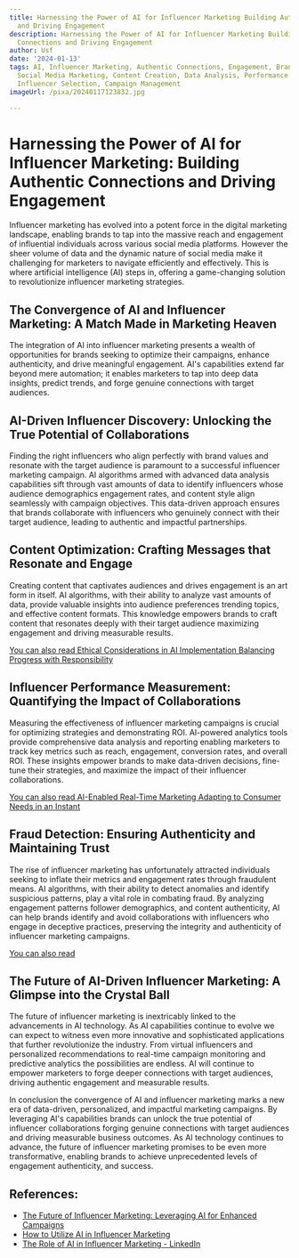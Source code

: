 ```yaml
---
title: Harnessing the Power of AI for Influencer Marketing Building Authentic Connections
  and Driving Engagement
description: Harnessing the Power of AI for Influencer Marketing Building Authentic
  Connections and Driving Engagement
author: Usf
date: '2024-01-13'
tags: AI, Influencer Marketing, Authentic Connections, Engagement, Brand Partnerships,
  Social Media Marketing, Content Creation, Data Analysis, Performance Measurement,
  Influencer Selection, Campaign Management
imageUrl: /pixa/20240117123832.jpg

---
```

# Harnessing the Power of AI  for Influencer Marketing: Building Authentic Connections and Driving  Engagement

Influencer marketing  has evolved into a potent force  in the digital marketing landscape, enabling  brands to tap into the massive reach and engagement of  influential individuals across various social media platforms. However  the sheer volume of data and the dynamic nature of social media  make it challenging for marketers to  navigate efficiently and effectively. This  is where artificial intelligence (AI) steps  in, offering a game-changing  solution to revolutionize influencer marketing strategies.

## The Convergence of AI and Influencer Marketing: A Match  Made in  Marketing Heaven

The integration of AI into influencer marketing presents  a wealth of opportunities for brands seeking to optimize their campaigns, enhance  authenticity, and drive  meaningful engagement. AI's capabilities extend far beyond mere automation; it  enables marketers to  tap into deep data insights, predict trends, and forge genuine connections  with target audiences.

## AI-Driven Influencer Discovery: Unlocking the True Potential of Collaborations

Finding the right influencers who align perfectly with brand values and resonate with the target audience is  paramount to a successful influencer marketing campaign. AI algorithms armed  with advanced data analysis capabilities sift  through  vast amounts of data to identify influencers whose audience demographics engagement rates, and content style  align seamlessly with campaign objectives. This data-driven  approach ensures that brands collaborate with  influencers who genuinely connect with their target audience, leading to authentic and impactful partnerships.

## Content Optimization:  Crafting Messages that Resonate and  Engage

Creating content that captivates audiences and drives engagement is an art form in itself. AI  algorithms, with their ability to analyze vast amounts of data, provide  valuable insights into audience preferences trending topics, and effective  content formats. This knowledge empowers  brands to craft content that resonates deeply with their target audience maximizing engagement and driving measurable results.

[You  can also read Ethical Considerations in AI Implementation  Balancing Progress  with Responsibility](Ethical%20Considerations%20in%20AI%20Implementation%20Balancing%20Progress%20with%20Responsibility)


## Influencer Performance Measurement: Quantifying the Impact of  Collaborations

Measuring the effectiveness of influencer marketing campaigns is crucial for optimizing strategies  and  demonstrating ROI. AI-powered analytics tools provide comprehensive data analysis and  reporting enabling  marketers to track key metrics such as reach, engagement, conversion rates, and overall ROI. These insights empower brands to make data-driven  decisions, fine-tune their strategies, and maximize the impact of their influencer  collaborations.

[You can also read AI-Enabled Real-Time Marketing Adapting to Consumer Needs in an Instant](AI-Enabled%20Real-Time%20Marketing%20Adapting%20to%20Consumer%20Needs%20in%20an%20Instant)


## Fraud Detection: Ensuring Authenticity and Maintaining Trust

The rise of influencer marketing has  unfortunately attracted individuals seeking to inflate their metrics and engagement rates through fraudulent means. AI  algorithms, with their ability  to detect anomalies and identify suspicious patterns, play a vital role in combating fraud. By analyzing engagement patterns follower demographics, and content authenticity, AI can help brands identify and avoid collaborations with influencers who engage in deceptive practices, preserving the integrity and authenticity of influencer marketing campaigns.

[You can also read ]()


## The Future of AI-Driven Influencer Marketing: A Glimpse  into  the Crystal Ball

The future of  influencer marketing is inextricably linked to the advancements in AI technology. As AI capabilities continue to evolve we can expect to witness even more innovative and sophisticated applications that  further revolutionize the industry. From virtual influencers and personalized recommendations to real-time campaign monitoring and  predictive analytics  the possibilities are endless. AI will continue to empower marketers to forge deeper connections with target audiences, driving authentic  engagement and measurable results.

In conclusion the convergence  of AI and influencer marketing marks a new  era  of data-driven, personalized, and impactful marketing  campaigns. By leveraging AI's capabilities brands can unlock the true potential of influencer collaborations  forging genuine connections with target  audiences and driving measurable business outcomes. As AI technology continues to advance, the future of  influencer marketing promises to be even  more transformative, enabling brands to achieve  unprecedented levels of engagement authenticity, and success.

## References:
- [The Future of Influencer Marketing: Leveraging AI for Enhanced Campaigns](https://influencity.com/blog/en/the-future-of-influencer-marketing-leveraging-ai-for-enhanced-campaigns)
- [How to Utilize AI in Influencer Marketing](https://seovendor.co/how-to-utilize-ai-in-influencer-marketing/)
- [The Role of AI in Influencer Marketing - LinkedIn](https://www.linkedin.com/pulse/role-ai-influencer-marketing-sophia-celestina-apenkro)
